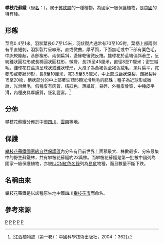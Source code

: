 {{Speciesbox 
| taxon = Cycas panzhihuaensis
| authority = 
| status = VU
| status_system = iucn3.1
| status_ref = <ref name="IUCN">{{IUCN2010|assessors=K. D. Hill|year=2010|id=42078|title=Cycas panzhihuaensis|downloaded=2013年4月25日}}</ref>
| trend = Decreasing
| image = Cycaspanzhihuaensis.jpg
}}
'''攀枝花蘇鐵'''（[[學名|學名]]：''{{lang|la|Cycas panzhihuaensis}}''），属于[[苏铁屬|苏铁屬]]的一種植物。為國家一級保護植物，是[[中國|中國]]的特有種。

==形態==
莖高0.4至1米。羽狀葉長0.7至1.5米，羽狀裂片通常有70至105對。葉柄上部兩側有平直短刺，羽狀裂片呈線形，直或微曲，厚革質，下面無毛或中下部有栗色毛，中脈較隆起，基部楔形，兩側扁斜，邊緣乾後微反捲。雄球花於莖端偏斜著生，呈紡錘狀圓柱形或長橢圓狀圓柱形，微彎，長25至45厘米，直徑8至11厘米；密生絨毛。雌球花在莖頂呈球狀或錐狀球形，大孢子為黃褐色至褐色絨毛，頂片扁平，寬菱形或菱狀卵形，長8至10厘米，寬3.5至5.5厘米，中上部成齒狀深裂，鑽狀裂片15至20枚，柄狀部分的中上部著生1至5顆光滑無毛的胚珠；種子為近球形或微扁，光滑無毛，假種皮有肉質，桔紅色，薄紙質，易碎，外種皮骨質，中種皮平滑，內種皮具厚膜質，胚乳豐富。<ref>[江西植物誌（第一卷）：中國科學技術出版社，2004 ：362]</ref>

==分佈==
攀枝花蘇鐵分佈於中國[[四川|四川]]、[[雲南|雲南]]等地。

==保護==
[[攀枝花蘇鐵國家級自然保護區|攀枝花蘇鐵國家級自然保護區]]內分佈有目前世界上面積最大、株數最多、分佈最集中的野生蘇鐵林，共有攀枝花蘇鐵約23萬株。而攀枝花蘇鐵是第一批被中國列為國家一級保護植物，亦被[[IUCN紅色名錄|IUCN紅色名錄]]列為[[易危|易危]]物種，而且數量不斷下跌。

==名稱由來==
攀枝花蘇鐵是以該種原生地中國四川[[攀枝花市|攀枝花市]]而命名。

==參考來源==
{{reflist}}
{{taxonbar}}

[[Category:苏铁属|P]]
[[Category:孑遗植物|P]]
[[Category:雌雄異株植物|P]]
[[Category:觀賞植物|P]]
[[Category:觀葉植物|P]]